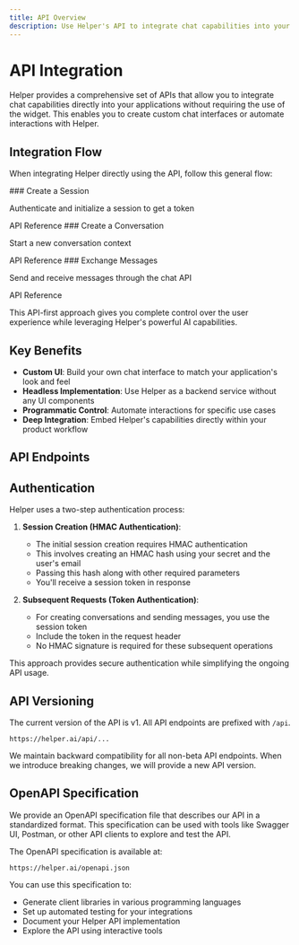 ```yaml
---
title: API Overview
description: Use Helper's API to integrate chat capabilities into your applications
---
```



# API Integration

Helper provides a comprehensive set of APIs that allow you to integrate chat capabilities directly into your applications without requiring the use of the widget. This enables you to create custom chat interfaces or automate interactions with Helper.

## Integration Flow

When integrating Helper directly using the API, follow this general flow:

<Steps>
<Step>
### Create a Session

Authenticate and initialize a session to get a token

<Link href="/docs/api-reference/create-session">API Reference</Link>

</Step>

<Step>
### Create a Conversation

Start a new conversation context

<Link href="/docs/api-reference/create-conversation">API Reference</Link>
</Step>

<Step>
### Exchange Messages

Send and receive messages through the chat API

<Link href="/docs/api-reference/send-message">API Reference</Link>
</Step>
</Steps>

This API-first approach gives you complete control over the user experience while leveraging Helper's powerful AI capabilities.

## Key Benefits

- **Custom UI**: Build your own chat interface to match your application's look and feel
- **Headless Implementation**: Use Helper as a backend service without any UI components
- **Programmatic Control**: Automate interactions for specific use cases
- **Deep Integration**: Embed Helper's capabilities directly within your product workflow

## API Endpoints

<Cards>
  <Card title="Session API" href="/docs/api-reference/create-session" />
  <Card title="Conversation API" href="/docs/api-reference/create-conversation" />
  <Card title="Send Message API" href="/docs/api-reference/send-message" />
</Cards>

## Authentication

Helper uses a two-step authentication process:

1. **Session Creation (HMAC Authentication)**:

   - The initial session creation requires HMAC authentication
   - This involves creating an HMAC hash using your secret and the user's email
   - Passing this hash along with other required parameters
   - You'll receive a session token in response

2. **Subsequent Requests (Token Authentication)**:
   - For creating conversations and sending messages, you use the session token
   - Include the token in the request header
   - No HMAC signature is required for these subsequent operations

This approach provides secure authentication while simplifying the ongoing API usage.

## API Versioning

The current version of the API is v1. All API endpoints are prefixed with `/api`.

```
https://helper.ai/api/...
```

We maintain backward compatibility for all non-beta API endpoints. When we introduce breaking changes, we will provide a new API version.

## OpenAPI Specification

We provide an OpenAPI specification file that describes our API in a standardized format. This specification can be used with tools like Swagger UI, Postman, or other API clients to explore and test the API.

The OpenAPI specification is available at:

```
https://helper.ai/openapi.json
```

You can use this specification to:

- Generate client libraries in various programming languages
- Set up automated testing for your integrations
- Document your Helper API implementation
- Explore the API using interactive tools
